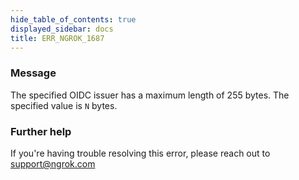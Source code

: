 ```yaml
---
hide_table_of_contents: true
displayed_sidebar: docs
title: ERR_NGROK_1687
---
```


### Message

The specified OIDC issuer has a maximum length of 255 bytes. The specified value is `N` bytes.

<ErrorDetails />

### Further help

If you're having trouble resolving this error, please reach out to [support@ngrok.com](mailto:support@ngrok.com?subject=Help%20with%20ERR_NGROK_1687)
